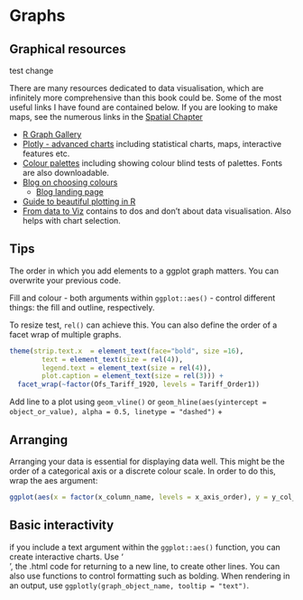 # Graphs

## Graphical resources

test change

There are many resources dedicated to data visualisation, which are infinitely more comprehensive than this book could be. Some of the most useful links I have found are contained below. If you are looking to make maps, see the numerous links in the [Spatial Chapter](#Spatial)

* [R Graph Gallery](https://www.r-graph-gallery.com/) 
* [Plotly - advanced charts](https://plotly.com/r/) including statistical charts, maps, interactive features etc.
* [Colour palettes](https://coolors.co/) including showing colour blind tests of palettes. Fonts are also downloadable.
* [Blog on choosing colours](https://blog.datawrapper.de/beautifulcolors/)
    * [Blog landing page](https://lisacharlottemuth.com/articles.html)
* [Guide to beautiful plotting in R](https://www.cedricscherer.com/2019/08/05/a-ggplot2-tutorial-for-beautiful-plotting-in-r/)
* [From data to Viz](https://www.data-to-viz.com/) contains to dos and don't about data visualisation. Also helps with chart selection.


## Tips

The order in which you add elements to a ggplot graph matters. You can overwrite your previous code. 

Fill and colour - both arguments within `ggplot::aes()` - control different things: the fill and outline, respectively.

To resize test, `rel()` can achieve this. You can also define the order of a facet wrap of multiple graphs. 

```R
theme(strip.text.x  = element_text(face="bold", size =16), 
        text = element_text(size = rel(4)),
        legend.text = element_text(size = rel(4)),
        plot.caption = element_text(size = rel(3))) +
  facet_wrap(~factor(Ofs_Tariff_1920, levels = Tariff_Order1))
```

Add line to a plot using `geom_vline()` or `geom_hline(aes(yintercept = object_or_value), alpha = 0.5, linetype = "dashed")` + 

## Arranging

Arranging your data is essential for displaying data well. This might be the order of a categorical axis or a discrete colour scale. In order to do this, wrap the aes argument:

```R

ggplot(aes(x = factor(x_column_name, levels = x_axis_order), y = y_col_name, color = factor(Tariff, levels = Tariff_Order
```


## Basic interactivity

if you include a text argument within the `ggplot::aes()` function, you can create interactive charts. Use '<br>', the .html code for returning to a new line, to create other lines. You can also use functions to control formatting such as bolding. When rendering in an output, use `ggplotly(graph_object_name, tooltip = "text")`.
